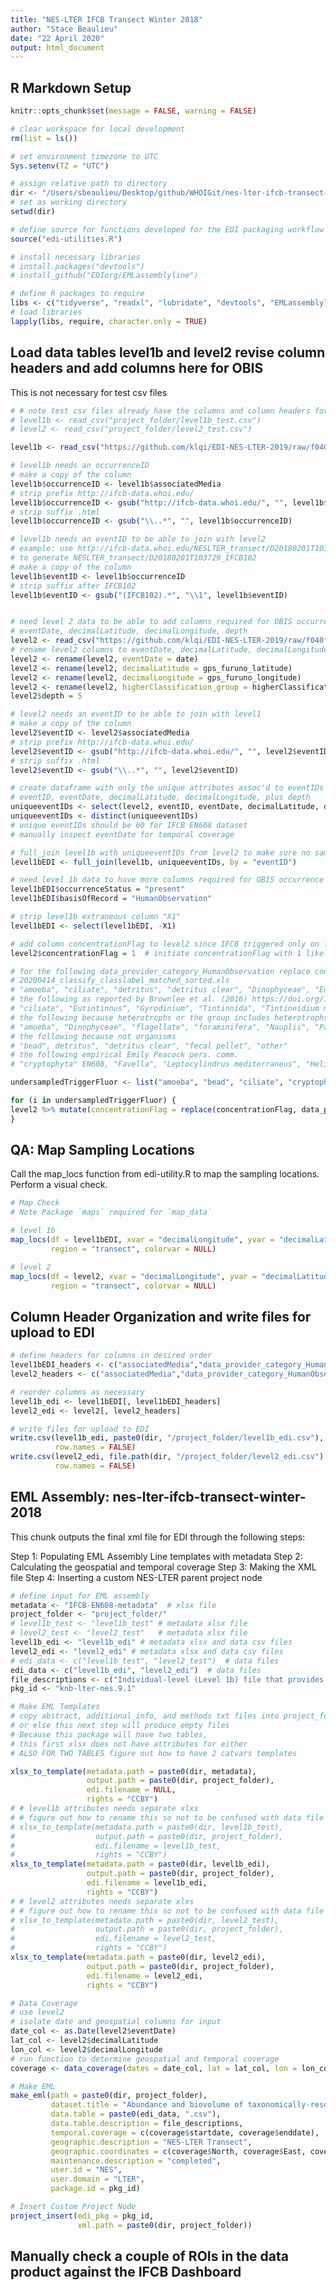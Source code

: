 ```yaml
---
title: "NES-LTER IFCB Transect Winter 2018"
author: "Stace Beaulieu"
date: "22 April 2020"
output: html_document
---
```


## R Markdown Setup

```r
knitr::opts_chunk$set(message = FALSE, warning = FALSE)

# clear workspace for local development
rm(list = ls())

# set environment timezone to UTC
Sys.setenv(TZ = "UTC")

# assign relative path to directory
dir <- "/Users/sbeaulieu/Desktop/github/WHOIGit/nes-lter-ifcb-transect-winter-2018/"
# set as working directory
setwd(dir)

# define source for functions developed for the EDI packaging workflow
source("edi-utilities.R")

# install necessary libraries
# install.packages("devtools")
# install_github("EDIorg/EMLassemblyline")

# define R packages to require
libs <- c("tidyverse", "readxl", "lubridate", "devtools", "EMLassemblyline", "EML", "maps", "xml2")
# load libraries
lapply(libs, require, character.only = TRUE)
```

## Load data tables level1b and level2 revise column headers and add columns here for OBIS

This is not necessary for test csv files

```r

# # note test csv files already have the columns and column headers for EDI product
# level1b <- read_csv("project_folder/level1b_test.csv")
# level2 <- read_csv("project_folder/level2_test.csv")

level1b <- read_csv("https://github.com/klqi/EDI-NES-LTER-2019/raw/f040f31c290ff40baf9a48c9ce2dd57b46336900/auto_join/level_1b_manual.csv")  # does not account for 7 ROIs with features zero

# level1b needs an occurrenceID
# make a copy of the column
level1b$occurrenceID <- level1b$associatedMedia
# strip prefix http://ifcb-data.whoi.edu/
level1b$occurrenceID <- gsub("http://ifcb-data.whoi.edu/", "", level1b$occurrenceID)
# strip suffix .html
level1b$occurrenceID <- gsub("\\..*", "", level1b$occurrenceID)

# level1b needs an eventID to be able to join with level2
# example: use http://ifcb-data.whoi.edu/NESLTER_transect/D20180201T103729_IFCB102_00002.html
# to generate NESLTER_transect/D20180201T103729_IFCB102
# make a copy of the column
level1b$eventID <- level1b$occurrenceID
# strip suffix after IFCB102
level1b$eventID <- gsub("(IFCB102).*", "\\1", level1b$eventID)


# need level 2 data to be able to add columns required for OBIS occurrence table
# eventDate, decimalLatitude, decimalLongitude, depth
level2 <- read_csv("https://github.com/klqi/EDI-NES-LTER-2019/raw/f040f31c290ff40baf9a48c9ce2dd57b46336900/plot1/level_2_manual.csv")
# rename level2 columns to eventDate, decimalLatitude, decimalLongitude, higherClassification_group
level2 <- rename(level2, eventDate = date)
level2 <- rename(level2, decimalLatitude = gps_furuno_latitude)
level2 <- rename(level2, decimalLongitude = gps_furuno_longitude)
level2 <- rename(level2, higherClassification_group = higherClassification_group_manual)
level2$depth = 5

# level2 needs an eventID to be able to join with level1
# make a copy of the column
level2$eventID <- level2$associatedMedia
# strip prefix http://ifcb-data.whoi.edu/
level2$eventID <- gsub("http://ifcb-data.whoi.edu/", "", level2$eventID)
# strip suffix .html
level2$eventID <- gsub("\\..*", "", level2$eventID)

# create dataframe with only the unique attributes assoc'd to eventIDs from level2
# eventID, eventDate, decimalLatitude, decimalLongitude, plus depth
uniqueeventIDs <- select(level2, eventID, eventDate, decimalLatitude, decimalLongitude, depth)
uniqueeventIDs <- distinct(uniqueeventIDs)
# unique eventIDs should be 60 for IFCB EN608 dataset
# manually inspect eventDate for temporal coverage

# full_join level1b with uniqueeventIDs from level2 to make sure no samples missing
level1bEDI <- full_join(level1b, uniqueeventIDs, by = "eventID")

# need level 1b data to have more columns required for OBIS occurrence table
level1bEDI$occurrenceStatus = "present"
level1bEDI$basisOfRecord = "HumanObservation"

# strip level1b extraneous column "X1"
level1bEDI <- select(level1bEDI, -X1)

# add column concentrationFlag to level2 since IFCB triggered only on fluorescence
level2$concentrationFlag = 1  # initiate concentrationFlag with 1 likely valid

# for the following data_provider_category_HumanObservation replace concentrationFlag with zero may be invalid
# 20200414_classify_classlabel_matched_sorted.xls
# "amoeba", "ciliate", "detritus", "detritus clear", "Dinophyceae", "Eutintinnus", "Favella", "fecal pellet", "flagellate", "foraminifera", "Gyrodinium", "Helicostomella subulata", "Nauplii", "Polykrikos", "Radiozoa", "Tintinnida", "Tintinnidium mucicola", "Tintinnopsis", "zooplankton", "mix", "Parvicorbicula socialis", "cryptophyta", "Leptocylindrus mediterraneus"
# the following as reported by Brownlee et al. (2016) https://doi.org/10.3354/meps11687
# "ciliate", "Eutintinnus", "Gyrodinium", "Tintinnida", "Tintinnidium mucicola", "Tintinnopsis"
# the following because heterotrophs or the group includes heterotrophs
# "amoeba", "Dinophyceae", "flagellate", "foraminifera", "Nauplii", "Parvicorbicula socialis", "Radiozoa", "zooplankton"
# the following because not organisms
# "bead", detritus", "detritus clear", "fecal pellet", "other"
# the following empirical Emily Peacock pers. comm.
# "cryptophyta" EN608, "Favella", "Leptocylindrus mediterraneus", "Helicostomella subulata", "mix", "Polykrikos"

undersampledTriggerFluor <- list("amoeba", "bead", "ciliate", "cryptophyta", "detritus", "detritus clear", "Dinophyceae", "Eutintinnus", "Favella", "fecal pellet", "flagellate", "foraminifera", "Gyrodinium", "Helicostomella subulata", "Leptocylindrus mediterraneus", "mix","Nauplii", "other", "Parvicorbicula socialis", "Polykrikos", "Radiozoa", "Tintinnida", "Tintinnidium mucicola", "Tintinnopsis", "zooplankton")

for (i in undersampledTriggerFluor) {
level2 %>% mutate(concentrationFlag = replace(concentrationFlag, data_provider_category_HumanObservation == i, 0)) -> level2
}


```


## QA: Map Sampling Locations

Call the map_locs function from edi-utility.R to map the sampling locations. Perform a visual check.

```r

# Map Check
# Note Package `maps` required for `map_data`

# level 1b
map_locs(df = level1bEDI, xvar = "decimalLongitude", yvar = "decimalLatitude",
         region = "transect", colorvar = NULL)

# level 2
map_locs(df = level2, xvar = "decimalLongitude", yvar = "decimalLatitude",
         region = "transect", colorvar = NULL)

```

## Column Header Organization and write files for upload to EDI
```r
# define headers for columns in desired order
level1bEDI_headers <- c("associatedMedia","data_provider_category_HumanObservation","scientificName_HumanObservation","scientificNameID_HumanObservation","higherClassification_group","Area","Biovolume","maxFeretDiameter","minFeretDiameter","eventDate","decimalLatitude","decimalLongitude","depth","eventID","occurrenceID","occurrenceStatus","basisOfRecord")
level2_headers <- c("associatedMedia","data_provider_category_HumanObservation","scientificName_HumanObservation","scientificNameID_HumanObservation","higherClassification_group","Abundance","Biovolume","volume_imaged","concentrationFlag","eventDate","decimalLatitude","decimalLongitude","depth","eventID")

# reorder columns as necessary
level1b_edi <- level1bEDI[, level1bEDI_headers]
level2_edi <- level2[, level2_headers]

# write files for upload to EDI
write.csv(level1b_edi, paste0(dir, "/project_folder/level1b_edi.csv"),
          row.names = FALSE)
write.csv(level2_edi, file.path(dir, "/project_folder/level2_edi.csv"),
          row.names = FALSE)

```


## EML Assembly: nes-lter-ifcb-transect-winter-2018

This chunk outputs the final xml file for EDI through the following steps:

Step 1: Populating EML Assembly Line templates with metadata
Step 2: Calculating the geospatial and temporal coverage 
Step 3: Making the XML file 
Step 4: Inserting a custom NES-LTER parent project node 

```r

# define input for EML assembly
metadata <- "IFCB-EN608-metadata"  # xlsx file
project_folder <- "project_folder/"
# level1b_test <- "level1b_test" # metadata xlsx file
# level2_test <- "level2_test"   # metadata xlsx file
level1b_edi <- "level1b_edi" # metadata xlsx and data csv files
level2_edi <- "level2_edi" # metadata xlsx and data csv files
# edi_data <- c("level1b_test", "level2_test")  # data files
edi_data <- c("level1b_edi", "level2_edi")  # data files
file_descriptions <- c("Individual-level (Level 1b) file that provides classification and size for each imaged Region of Interest (ROI)", "Sample-level (Level 2) file that summarizes the individual-level (Level 1b) file")
pkg_id <- "knb-lter-nes.9.1"

# Make EML Templates
# copy abstract, additional_info, and methods txt files into project_folder
# or else this next step will produce empty files
# Because this package will have two tables,
# this first xlsx does not have attributes for either
# ALSO FOR TWO TABLES figure out how to have 2 catvars templates

xlsx_to_template(metadata.path = paste0(dir, metadata),
                 output.path = paste0(dir, project_folder),
                 edi.filename = NULL, 
                 rights = "CCBY")
# # level1b attributes needs separate xlxs
# # figure out how to rename this so not to be confused with data file
# xlsx_to_template(metadata.path = paste0(dir, level1b_test), 
#                  output.path = paste0(dir, project_folder),
#                  edi.filename = level1b_test, 
#                  rights = "CCBY")
xlsx_to_template(metadata.path = paste0(dir, level1b_edi), 
                 output.path = paste0(dir, project_folder),
                 edi.filename = level1b_edi, 
                 rights = "CCBY")
# # level2 attributes needs separate xlxs
# # figure out how to rename this so not to be confused with data file
# xlsx_to_template(metadata.path = paste0(dir, level2_test), 
#                  output.path = paste0(dir, project_folder),
#                  edi.filename = level2_test, 
#                  rights = "CCBY")
xlsx_to_template(metadata.path = paste0(dir, level2_edi), 
                 output.path = paste0(dir, project_folder),
                 edi.filename = level2_edi, 
                 rights = "CCBY")

# Data Coverage
# use level2
# isolate date and geospatial columns for input
date_col <- as.Date(level2$eventDate)
lat_col <- level2$decimalLatitude
lon_col <- level2$decimalLongitude
# run function to determine geospatial and temporal coverage
coverage <- data_coverage(dates = date_col, lat = lat_col, lon = lon_col)

# Make EML
make_eml(path = paste0(dir, project_folder),
         dataset.title = "Abundance and biovolume of taxonomically-resolved phytoplankton imaged continuously underway with an Imaging FlowCytobot along the NES-LTER Transect in winter 2018",
         data.table = paste0(edi_data, ".csv"),
         data.table.description = file_descriptions,
         temporal.coverage = c(coverage$startdate, coverage$enddate),
         geographic.description = "NES-LTER Transect",
         geographic.coordinates = c(coverage$North, coverage$East, coverage$South, coverage$West),
         maintenance.description = "completed",
         user.id = "NES",
         user.domain = "LTER",
         package.id = pkg_id)

# Insert Custom Project Node
project_insert(edi_pkg = pkg_id, 
               xml.path = paste0(dir, project_folder))
```

## Manually check a couple of ROIs in the data product against the IFCB Dashboard
